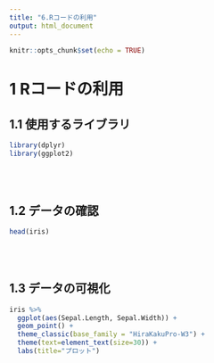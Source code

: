 ```yaml
---
title: "6.Rコードの利用"
output: html_document
---
```


```r
knitr::opts_chunk$set(echo = TRUE)
```

# 1 Rコードの利用

## 1.1 使用するライブラリ
```r
library(dplyr)
library(ggplot2)
```
<br><br>

## 1.2 データの確認
```r
head(iris)
```
<br><br>

## 1.3 データの可視化
```r
iris %>%
  ggplot(aes(Sepal.Length, Sepal.Width)) +
  geom_point() +
  theme_classic(base_family = "HiraKakuPro-W3") +
  theme(text=element_text(size=30)) +
  labs(title="プロット")
```